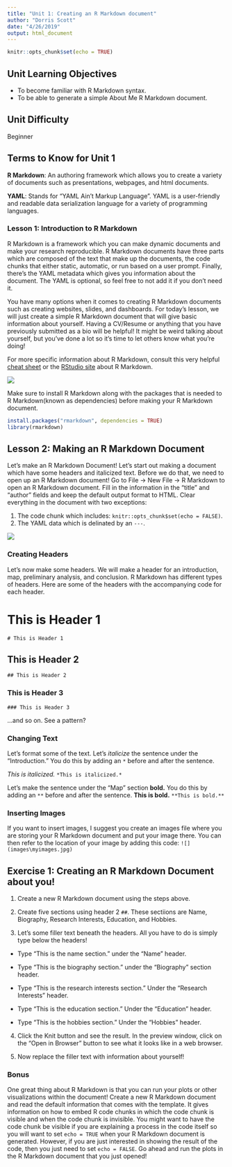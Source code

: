 ---
title: "Unit 1: Creating an R Markdown document"
author: "Dorris Scott"
date: "4/26/2019"
output: html_document
---

```{r setup, include=FALSE}
knitr::opts_chunk$set(echo = TRUE)
```
## Unit Learning Objectives
- To become familiar with R Markdown syntax.
- To be able to generate a simple About Me R Markdown document. 

## Unit Difficulty
Beginner 

## Terms to Know for Unit 1

<b>R Markdown</b>: An authoring framework which allows you to create a variety of documents such as presentations, webpages, and html documents.

<b>YAML</b>: Stands for "YAML Ain't Markup Language". YAML is a user-friendly and readable data serialization language for a variety of programming languages.


### Lesson 1: Introduction to R Markdown
R Markdown is a framework which you can make dynamic documents and make your research reproducible. R Markdown documents have three parts which are composed of the text that make up the documents, the code chunks that either static, automatic, or run based on a user prompt. Finally, there's the YAML metadata which gives you information about the document. The YAML is optional, so feel free to not add it if you don't need it. 

You have many options when it comes to creating R Markdown documents such as creating websites, slides, and dashboards. For today's lesson, we will just create a simple R Markdown document that will give basic information about yourself. Having a CV/Resume or anything that you have previously submitted as a bio will be helpful! It might be weird talking about yourself, but you've done a lot so it's time to let others know what you're doing!

For more specific information about R Markdown, consult this very helpful [cheat sheet](https://www.rstudio.com/wp-content/uploads/2015/02/rmarkdown-cheatsheet.pdf) or the [RStudio site](https://rmarkdown.rstudio.com/) about R Markdown.

![](images/RMarkdown2.JPG)

Make sure to install R Markdown along with the packages that is needed to R Markdown(known as dependencies) before making your R Markdown document.

```{r chunk-one, echo = TRUE, eval = FALSE}
install.packages("rmarkdown", dependencies = TRUE)
library(rmarkdown)
```

## Lesson 2: Making an R Markdown Document
Let's make an R Markdown Document! Let's start out making a document which have some headers and italicized text. Before we do that, we need to open up an R Markdown document! Go to File -> New File -> R Markdown to open an R Markdown document. Fill in the information in the "title" and "author" fields and keep the default output format to HTML. Clear everything in the document with two exceptions:

  1. The code chunk which includes: `knitr::opts_chunk$set(echo = FALSE)`.
  2. The YAML data which is delinated by an `---`.

![](images/newmarkdown.jpg)

### Creating Headers 
Let's now make some headers. We will make a header for an introduction, map, preliminary analysis, and conclusion.
R Markdown has different types of headers. Here are some of the headers with the accompanying code for each header. 

# This is Header 1

`# This is Header 1`

## This is Header 2

`## This is Header 2`

### This is Header 3

`### This is Header 3`

...and so on. See a pattern? 

### Changing Text

Let's format some of the text. Let's *italicize* the sentence under the "Introduction."  You do this by adding an `*` before and after the sentence.

*This is italicized.*
`*This is italicized.*`

Let's make the sentence under the "Map" section **bold.** You do this by adding an `**` before and after the sentence.
**This is bold.**
`**This is bold.**`

### Inserting Images
If you want to insert images, I suggest you create an images file where you are storing your R Markdown document and put your image there. You can then refer to the location of your image by 
adding this code:
`![](images\myimages.jpg)`


## Exercise 1: Creating an R Markdown Document about you!
1. Create a new R Markdown document using the steps above.

2. Create five sections using header 2 `##`. These sectiions are Name, Biography, Research Interests, Education, and Hobbies.

3. Let's some filler text beneath the headers. All you have to do is simply type below the headers!

- Type "This is the name section." under the "Name" header.

- Type "This is the biography section." under the "Biography" section header.

- Type "This is the research interests section." Under the "Research Interests" header.

- Type "This is the education section." Under the "Education" header.

- Type "This is the hobbies section." Under the "Hobbies" header.

  
4. Click the Knit button and see the result. In the preview window, click on the "Open in Browser" button to see what it looks like in a web browser.

5. Now replace the filler text with information about yourself! 

### Bonus
One great thing about R Markdown is that you can run your plots or other visualizations within the document! Create a new R Markdown document and read the default information that comes with the template. It gives information on how to embed R code chunks in which the code chunk is visible and when the code chunk is invisible. You might want to have the code chunk be visible if you are explaining a process in the code itself so you will want to set `echo = TRUE` when your R Markdown document is generated. However, if you are just interested in showing the result of the code, then you just need to set `echo = FALSE`. Go ahead and run the plots in the R Markdown document that you just opened!




